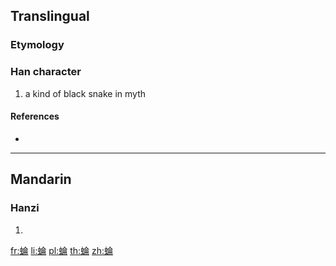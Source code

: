 {{character info/new}}
==Translingual==

===Etymology===
{{Han compound|虫|侖|c1=s|c2=p|t1=|ls=psc}}

===Han character===
{{Han char|rn=142|rad=虫|as=08|sn=14|four=58127|canj=LIOMB}}

# a kind of black snake in myth

====References====
* {{Han ref|kx=1086.170|dkj=33160|dj=1553.210|hdz=42864.040|uh=8726|ud=34598|bh=E3EE|bd=58350}}

----

==Mandarin==

===Hanzi===
{{cmn-hanzi|pin=[[lún]] ([[lun2]])|wg=lun<sup>2</sup>}}

# {{defn|lang=cmn|sort=虫08}}

[[fr:蜦]]
[[li:蜦]]
[[pl:蜦]]
[[th:蜦]]
[[zh:蜦]]